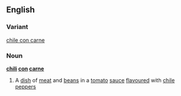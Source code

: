 ==English==
===Variant===
[[chile con carne]]
===Noun===
{{wikipedia}}
'''[[chili]] [[con]] [[carne]]'''
#A [[dish]] of [[meat]] and [[bean]]s in a [[tomato]] [[sauce]] [[flavour]]ed with [[chile pepper]]s